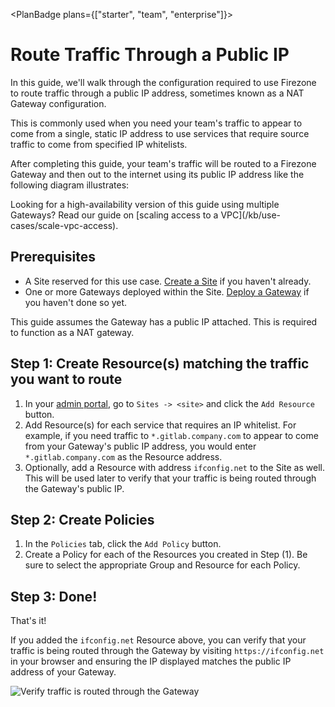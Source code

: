 
<PlanBadge plans={["starter", "team", "enterprise"]}>

# Route Traffic Through a Public IP

</PlanBadge>

In this guide, we'll walk through the configuration required to use Firezone to
route traffic through a public IP address, sometimes known as a NAT Gateway
configuration.

This is commonly used when you need your team's traffic to appear to come from a
single, static IP address to use services that require source traffic to come
from specified IP whitelists.

After completing this guide, your team's traffic will be routed to a Firezone
Gateway and then out to the internet using its public IP address like the
following diagram illustrates:

<Alert color="info">
  Looking for a high-availability version of this guide using multiple Gateways?
  Read our guide on [scaling access to a VPC](/kb/use-cases/scale-vpc-access).
</Alert>

## Prerequisites

- A Site reserved for this use case. [Create a Site](/kb/deploy/sites) if you
  haven't already.
- One or more Gateways deployed within the Site.
  [Deploy a Gateway](/kb/deploy/gateways) if you haven't done so yet.

<Alert color="warning">
  This guide assumes the Gateway has a public IP attached. This is required to
  function as a NAT gateway.
</Alert>

## Step 1: Create Resource(s) matching the traffic you want to route

1. In your [admin portal](https://app.firezone.dev), go to `Sites -> <site>` and
   click the `Add Resource` button.
1. Add Resource(s) for each service that requires an IP whitelist. For example,
   if you need traffic to `*.gitlab.company.com` to appear to come from your
   Gateway's public IP address, you would enter `*.gitlab.company.com` as the
   Resource address.
1. Optionally, add a Resource with address `ifconfig.net` to the Site as well.
   This will be used later to verify that your traffic is being routed through
   the Gateway's public IP.

## Step 2: Create Policies

1. In the `Policies` tab, click the `Add Policy` button.
2. Create a Policy for each of the Resources you created in Step (1). Be sure to
   select the appropriate Group and Resource for each Policy.

## Step 3: Done!

That's it!

If you added the `ifconfig.net` Resource above, you can verify that your traffic
is being routed through the Gateway by visiting `https://ifconfig.net` in your
browser and ensuring the IP displayed matches the public IP address of your
Gateway.

<Link
  href="/images/kb/use-cases/nat-gateway/verify.png"
  target="_blank"
  rel="nofollow"
>
  <Image
    src="/images/kb/use-cases/nat-gateway/verify.png"
    alt="Verify traffic is routed through the Gateway"
    width={1200}
    height={1200}
  />
</Link>

<SupportOptions />
